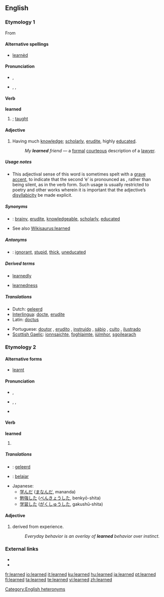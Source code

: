 ==English==

{{rank|instead|giving|presence|657|learned|minutes|appear|thoughts}}

===Etymology 1===
From {{etyl|ang|en}} {{term|læran||lang=ang|to teach}}

====Alternative spellings====
* [[learnèd]]

====Pronunciation====
* {{a|{{RP}}}} {{IPA|/ˈlɜːnɪd/}}, {{SAMPA|/"l3:nId/}}
* {{a|US}} {{enPR|lûrʹnĭd}}, {{IPA|/"lɝnɪd/}}, {{SAMPA|/"l3`nId/}}<!--Note: pronunciation may vary with US accents-->
{{rfp|how is/was the verb "learned" meaning "taught" pronounced? larned? one syllable or two?}}

====Verb====
'''learned'''

# {{past of|[[learned#Etymology 1|learn]]|nodot=1}}; [[taught]]

====Adjective====
{{en-adj}}

# Having much [[knowledge]]; [[scholarly]], [[erudite]], highly [[educated]].
#: ''My '''learned''' friend'' — a [[formal]] [[courteous]] description of a [[lawyer]].

=====Usage notes=====
* This adjectival sense of this word is sometimes spelt with a [[grave accent]], to indicate that the second ‘e’ is pronounced as {{IPAchar|/ɪ/}}, rather than being silent, as in the verb form. Such usage is usually restricted to poetry and other works wherein it is important that the adjective’s [[disyllabicity]] be made explicit.

=====Synonyms=====
* {{italbrac|having much knowledge}}: [[brainy]], [[erudite]], [[knowledgeable]], [[scholarly]], [[educated]]
* See also [[Wikisaurus:learned]]

=====Antonyms=====
* {{italbrac|having little knowledge}}: [[ignorant]], [[stupid]], [[thick]], [[uneducated]]

=====Derived terms=====
{{rel-top|terms derived from learned (having much knowledge)}}
*[[learnedly]]
{{rel-mid}}
*[[learnedness]]
{{rel-bottom}}

=====Translations=====
{{trans-top|Having much knowledge}}
* Dutch: [[geleerd]]
* [[Interlingua]]: [[docte]], [[erudite#Interlingua|erudite]]
* Latin: [[doctus]]
{{trans-mid}}
* Portuguese: [[doutor]] {{m}}, [[erudito]] {{m}}, [[instruído]] {{m}}, [[sábio]] {{m}}, [[culto]] {{m}}, [[ilustrado]] {{m}}
* [[Scottish Gaelic]]: [[ionnsaichte]], [[foghlaimte]], [[iùlmhor]], [[sgoilearach]]
{{trans-bottom}}

===Etymology 2===


====Alternative forms====
* [[learnt]] {{italbrac|UK only; not used in American English}}

====Pronunciation====
* {{italbrac|{{RP}}}} {{IPA|/lɜːnd/}}, {{SAMPA|/l3:nd/}}
* {{US}} {{enPR|lûrnd}}, {{IPA|/lɝnd/}}, {{SAMPA|/l3`nd/}}
* {{audio|en-us-learned.ogg|Audio (US)}}

====Verb====
'''learned'''

# {{past of|[[learn#Etymology 2|learn]]}}

=====Translations=====
{{checktrans-top}}
* {{ttbc|Dutch}}: [[geleerd]]
* {{ttbc|Indonesian}}: [[ajar|belajar]]
{{trans-mid}}
* Japanese:
** [[学んだ]] ([[まなんだ]], mananda)
** [[勉強]]した ([[べんきょう]]した, benkyō-shita)
** [[学習]]した ([[がくしゅう]]した, gakushū-shita)
{{trans-bottom}}

====Adjective====
{{en-adj}}

# derived from experience.
#: ''Everyday behavior is an overlay of '''learned''' behavior over instinct.''

===External links===
* {{R:Webster 1913}}
* {{R:Century 1911}}

[[Category:English heteronyms]]

[[fr:learned]]
[[io:learned]]
[[it:learned]]
[[ku:learned]]
[[hu:learned]]
[[ja:learned]]
[[pt:learned]]
[[fi:learned]]
[[ta:learned]]
[[te:learned]]
[[vi:learned]]
[[zh:learned]]